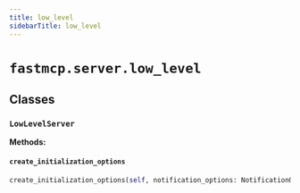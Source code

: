 ```yaml
---
title: low_level
sidebarTitle: low_level
---
```


# `fastmcp.server.low_level`

## Classes

### `LowLevelServer` <sup><a href="https://github.com/pchaganti/gx-fast-mcp/blob/main/src/fastmcp/server/low_level.py#L14" target="_blank"><Icon icon="github" style="width: 14px; height: 14px;" /></a></sup>

**Methods:**

#### `create_initialization_options` <sup><a href="https://github.com/pchaganti/gx-fast-mcp/blob/main/src/fastmcp/server/low_level.py#L24" target="_blank"><Icon icon="github" style="width: 14px; height: 14px;" /></a></sup>

```python
create_initialization_options(self, notification_options: NotificationOptions | None = None, experimental_capabilities: dict[str, dict[str, Any]] | None = None, **kwargs: Any) -> InitializationOptions
```
